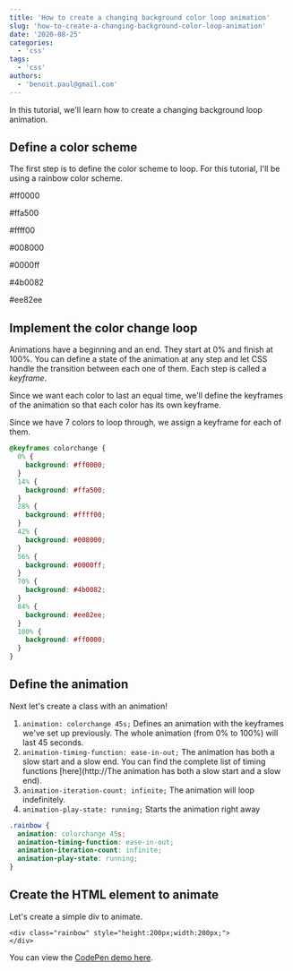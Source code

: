 ```yaml
---
title: 'How to create a changing background color loop animation'
slug: 'how-to-create-a-changing-background-color-loop-animation'
date: '2020-08-25'
categories:
  - 'css'
tags:
  - 'css'
authors:
  - 'benoit.paul@gmail.com'
---
```


In this tutorial, we'll learn how to create a changing background loop animation.

## Define a color scheme

The first step is to define the color scheme to loop. For this tutorial, I'll be using a rainbow color scheme.

#ff0000

#ffa500

#ffff00

#008000

#0000ff

#4b0082

#ee82ee

## Implement the color change loop

Animations have a beginning and an end. They start at 0% and finish at 100%. You can define a state of the animation at any step and let CSS handle the transition between each one of them. Each step is called a _keyframe_.

Since we want each color to last an equal time, we'll define the keyframes of the animation so that each color has its own keyframe.

Since we have 7 colors to loop through, we assign a keyframe for each of them.

```css
@keyframes colorchange {
  0% {
    background: #ff0000;
  }
  14% {
    background: #ffa500;
  }
  28% {
    background: #ffff00;
  }
  42% {
    background: #008000;
  }
  56% {
    background: #0000ff;
  }
  70% {
    background: #4b0082;
  }
  84% {
    background: #ee82ee;
  }
  100% {
    background: #ff0000;
  }
}
```

## Define the animation

Next let's create a class with an animation!

1. `animation: colorchange 45s;` Defines an animation with the keyframes we've set up previously. The whole animation (from 0% to 100%) will last 45 seconds.
2. `animation-timing-function: ease-in-out;` The animation has both a slow start and a slow end. You can find the complete list of timing functions [here](http://The animation has both a slow start and a slow end).
3. `animation-iteration-count: infinite;` The animation will loop indefinitely.
4. `animation-play-state: running;` Starts the animation right away

```css
.rainbow {
  animation: colorchange 45s;
  animation-timing-function: ease-in-out;
  animation-iteration-count: infinite;
  animation-play-state: running;
}
```

## Create the HTML element to animate

Let's create a simple div to animate.

```markup
<div class="rainbow" style="height:200px;width:200px;">
</div>
```

You can view the [CodePen demo here](https://codepen.io/vitamindev-the-scripter/pen/YzqZNpP).
